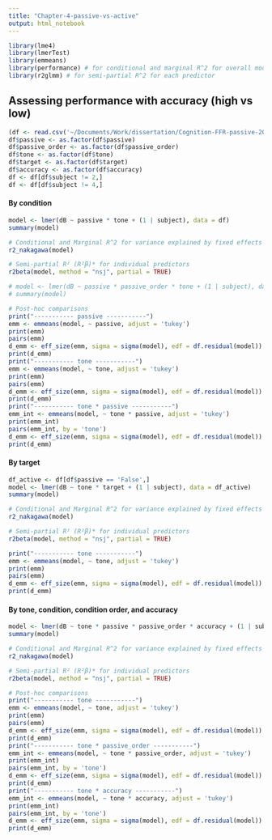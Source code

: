 ```yaml
---
title: "Chapter-4-passive-vs-active"
output: html_notebook
---
```

```r
library(lme4)
library(lmerTest)
library(emmeans)
library(performance) # for conditional and marginal R^2 for overall model
library(r2glmm) # for semi-partial R^2 for each predictor
```

## Assessing performance with accuracy (high vs low)

```r
(df <- read.csv('~/Documents/Work/dissertation/Cognition-FFR-passive-2025/analysis/power-f0.csv'))
df$passive <- as.factor(df$passive)
df$passive_order <- as.factor(df$passive_order)
df$tone <- as.factor(df$tone)
df$target <- as.factor(df$target)
df$accuracy <- as.factor(df$accuracy)
df <- df[df$subject != 2,]
df <- df[df$subject != 4,]
```

#### By condition

```r
model <- lmer(dB ~ passive * tone + (1 | subject), data = df)
summary(model)
```

```r
# Conditional and Marginal R^2 for variance explained by fixed effects and random effects, and fixed effects alone
r2_nakagawa(model)

# Semi-partial R² (R²β)* for individual predictors
r2beta(model, method = "nsj", partial = TRUE)
```

```r
# model <- lmer(dB ~ passive * passive_order * tone + (1 | subject), data = df)
# summary(model)
```


```r
# Post-hoc comparisons
print("----------- passive -----------")
emm <- emmeans(model, ~ passive, adjust = 'tukey')
print(emm)
pairs(emm)
d_emm <- eff_size(emm, sigma = sigma(model), edf = df.residual(model))
print(d_emm)
print("----------- tone -----------")
emm <- emmeans(model, ~ tone, adjust = 'tukey')
print(emm)
pairs(emm)
d_emm <- eff_size(emm, sigma = sigma(model), edf = df.residual(model))
print(d_emm)
print("----------- tone * passive -----------")
emm_int <- emmeans(model, ~ tone * passive, adjust = 'tukey')
print(emm_int)
pairs(emm_int, by = 'tone')
d_emm <- eff_size(emm, sigma = sigma(model), edf = df.residual(model))
print(d_emm)
```

#### By target

```r
df_active <- df[df$passive == 'False',]
model <- lmer(dB ~ tone * target + (1 | subject), data = df_active)
summary(model)
```

```r
# Conditional and Marginal R^2 for variance explained by fixed effects and random effects, and fixed effects alone
r2_nakagawa(model)

# Semi-partial R² (R²β)* for individual predictors
r2beta(model, method = "nsj", partial = TRUE)
```

```r
print("----------- tone -----------")
emm <- emmeans(model, ~ tone, adjust = 'tukey')
print(emm)
pairs(emm)
d_emm <- eff_size(emm, sigma = sigma(model), edf = df.residual(model))
print(d_emm)
```

#### By tone, condition, condition order, and accuracy

```r
model <- lmer(dB ~ tone * passive * passive_order * accuracy + (1 | subject), data = df)
summary(model)
```

```r
# Conditional and Marginal R^2 for variance explained by fixed effects and random effects, and fixed effects alone
r2_nakagawa(model)

# Semi-partial R² (R²β)* for individual predictors
r2beta(model, method = "nsj", partial = TRUE)
```

```r
# Post-hoc comparisons
print("----------- tone -----------")
emm <- emmeans(model, ~ tone, adjust = 'tukey')
print(emm)
pairs(emm)
d_emm <- eff_size(emm, sigma = sigma(model), edf = df.residual(model))
print(d_emm)
print("----------- tone * passive_order -----------")
emm_int <- emmeans(model, ~ tone * passive_order, adjust = 'tukey')
print(emm_int)
pairs(emm_int, by = 'tone')
d_emm <- eff_size(emm, sigma = sigma(model), edf = df.residual(model))
print(d_emm)
print("----------- tone * accuracy -----------")
emm_int <- emmeans(model, ~ tone * accuracy, adjust = 'tukey')
print(emm_int)
pairs(emm_int, by = 'tone')
d_emm <- eff_size(emm, sigma = sigma(model), edf = df.residual(model))
print(d_emm)
```
